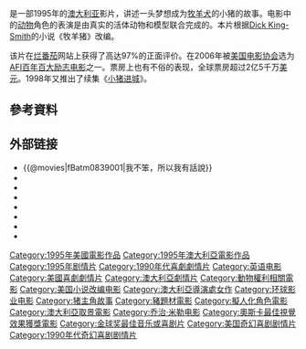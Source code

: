 {{noteTA
|T=zh-hans:小猪宝贝;zh-hant:小豬寶貝;zh-hk:寶貝小豬嘜;zh-mo:寶貝小豬嘜;zh-tw:我不笨，所以我有話說;
|G1=Show
|1=zh:小猪宝贝;zh-hans:小猪宝贝;zh-hant:小豬寶貝;zh-hk:寶貝小豬嘜;zh-mo:寶貝小豬嘜;zh-tw:我不笨，所以我有話說;
}}
{{Infobox Film
| name               = 我不笨，所以我有話說
| original_name      = ''{{lang|en|Babe}}''
| image              = Babe poster.jpg
| caption            = 剧场版海报
| director           = [[Chris_Noonan|Chris Noonan]]
| producer           = [[比尔·米勒_(电影监制)|比尔·米勒]]<br />[[乔治·米勒|乔治·米勒]]<br />[[Doug_Mitchell_(film_producer)|Doug Mitchell]]
| writer             = 乔治·米勒<br />Chris Noonan
| based_on           = {{based on|牧羊猪|[[Dick_King-Smith|Dick King-Smith]]}}
| narrator           = [[Roscoe_Lee_Browne|Roscoe Lee Browne]]
| starring           = [[詹姆斯·克伦威尔|詹姆斯·克伦威尔]]<br />[[瑪格達·蘇班斯基|瑪格達·蘇班斯基]]<!-- per poster -->
| music              = [[Nigel_Westlake|Nigel Westlake]]
| cinematography     = [[安德鲁·莱斯尼|安德鲁·莱斯尼]]
| editing            = [[Marcus_D'Arcy|Marcus D'Arcy]]<br />[[Jay_Friedkin|Jay Friedkin]]
| production_company = [[Kennedy_Miller_Productions|Kennedy Miller Productions]]
| distributor        = [[环球影业|环球影业]]
| released           = {{film date|1995|8|4}}在美國上映
| runtime            = 92 分鐘
| country            = {{美國電影產地}}<br/>{{澳洲電影}}
| language           = [[英語|英語]]
| budget             = 3千萬美元
| gross              = 254,134,910美元
| cn_name            = 小猪宝贝
| hk_name            = 寶貝小豬嘜
| tw_name            = 我不笨，所以我有話說
| preceded_by        = 
| followed_by        = 《[[小猪进城|小猪进城]]》（1998）
}}
{{作品名稱|name=''Babe''|hk=寶貝小豬嘜|tw=我不笨，所以我有話說|cn=小猪宝贝}}是一部1995年的[[澳大利亚|澳大利亚]]影片，讲述一头梦想成为[[牧羊犬|牧羊犬]]的小猪的故事。电影中的[[动物|动物]]角色的表演是由真实的活体动物和模型联合完成的。本片根据[[Dick_King-Smith|Dick King-Smith]]的小说《牧羊猪》改编。

该片在[[烂番茄|烂番茄]]网站上获得了高达97%的正面评价。在2006年被[[美国电影协会|美国电影协会]]选为[[AFI百年百大励志电影|AFI百年百大励志电影]]之一。票房上也有不俗的表现，全球票房超过2亿5千万[[美元|美元]]。1998年又推出了续集《[[小猪进城|小猪进城]]》。

==參考資料==
{{reflist|2}}

== 外部链接 ==
*{{@movies|fBatm0839001|我不笨，所以我有話說}}
*{{douban}}
*{{Mtime|12263|猪宝贝}}
*{{rotten-tomatoes|1065598-babe|我不笨，所以我有話說}}
*{{mojo title|babe|我不笨，所以我有話說}}
*{{Tcmdb title|67844|我不笨，所以我有話說}}
*{{metacritic film|babe|我不笨，所以我有話說}}
*{{imdb title|0112431|我不笨，所以我有話說}}
{{金球獎最佳音樂及喜劇電影_1981–2000}}
{{土星奖最佳奇幻片}}
{{國家影評人協會獎最佳影片}}
{{DEFAULTSORT:Babe}}
[[Category:1995年美國電影作品|Category:1995年美國電影作品]]
[[Category:1995年澳大利亞電影作品|Category:1995年澳大利亞電影作品]]
[[Category:1995年剧情片|Category:1995年剧情片]]
[[Category:1990年代喜劇劇情片|Category:1990年代喜劇劇情片]]
[[Category:英语电影|Category:英语电影]]
[[Category:美國喜劇劇情片|Category:美國喜劇劇情片]]
[[Category:澳大利亞劇情片|Category:澳大利亞劇情片]]
[[Category:動物權利相關電影|Category:動物權利相關電影]]
[[Category:美国小说改编电影|Category:美国小说改编电影]]
[[Category:澳大利亞導演處女作|Category:澳大利亞導演處女作]]
[[Category:环球影业电影|Category:环球影业电影]]
[[Category:猪主角故事|Category:猪主角故事]]
[[Category:豬題材電影|Category:豬題材電影]]
[[Category:擬人化角色電影|Category:擬人化角色電影]]
[[Category:澳大利亞取景電影|Category:澳大利亞取景電影]]
[[Category:乔治·米勒电影|Category:乔治·米勒电影]]
[[Category:奧斯卡最佳視覺效果獲獎電影|Category:奧斯卡最佳視覺效果獲獎電影]]
[[Category:金球奖最佳音乐或喜剧片|Category:金球奖最佳音乐或喜剧片]]
[[Category:美国奇幻喜剧剧情片|Category:美国奇幻喜剧剧情片]]
[[Category:1990年代奇幻喜剧剧情片|Category:1990年代奇幻喜剧剧情片]]